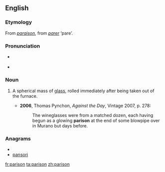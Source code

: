 ==English==

===Etymology===
From {{etyl|fr}} ''[[paraison]]'', from ''[[parer]]'' ‘pare’.

===Pronunciation===
* {{a|UK}} {{IPA|/ˈpæɹɪsən/}}
* {{a|US}} {{IPA|/ˈpɛɻəsən/}}

===Noun===
{{en-noun}}

# {{context|glassblowing}} A spherical mass of [[glass]], rolled immediately after being taken out of the furnace.
#* '''2006''', Thomas Pynchon, ''Against the Day'', Vintage 2007, p. 278:
#*: The wineglasses were from a matched dozen, each having begun as a glowing '''parison''' at the end of some blowpipe over in Murano but days before.

===Anagrams===
* {{alphagram|ainoprs}}
* [[pansori#English|pansori]]

[[fr:parison]]
[[ta:parison]]
[[zh:parison]]